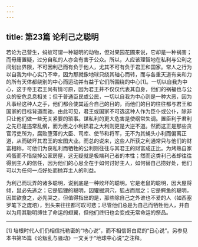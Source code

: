 ```yaml
---
---
---
```

title: 第23篇 论利己之聪明
---




若论为己营生，蚂蚁可谓一种聪明的动物，但对果园花圃来说，它却是一种祸害；而毋庸置疑，过分自私的人亦会有害于公众。所以，人应该理智地在私利与公利之间划出界限，不可因利己而有负于他人，尤其不可有负于君王和国家。常人之行为以自我为中心实乃不幸，因为那就像地球只绕其轴心而转，而与各重天道有亲和力的所有天体都绕别的中心而运动并有益于它们所围绕的中心[1]。一切以自我为中心，这于帝王君王尚有情可原，因为君王并不仅仅代表其自身，他们的祸福也与公众的安危息息相关；但于普通臣民或公民，一切以自我为中心则是一种大恶，因为凡事经这种人之手，他们都会使其适合自己的目的，而他们的目的往往都与君王和国家的目标背道而驰，由此可见，君王或国家不可选这种人作为臣仆或公仆，除非只让他们做一些无关紧要的琐事。谋私利的更大危害是使纲常失调。置臣利于君利之先已是违常乱纲，而为臣之小利损君之大利则更是大逆不道。然而这正是那些贪官污吏所为，腐败堕落的大臣、司库、使节和将军，无不为其蝇头小利而偏离正道，从而破坏其君王的宏图大业。而总的说来，这些人所获之利通常只与他们的财富相称，可他们为获私利而牺牲的公利则往往与其君王的财富成正比。为烤熟自家鸡蛋而不惜烧掉公家房屋，这无疑就是极端利己者的本性；然而这类利己者却往往得到主人的信任，因为他们的心思全在于如何讨好主人，如何替自己捞好处，他们可以为任何一点好处而抛弃主人的利益。

为利己而玩弄的诸多聪明，说到底是一种败坏的聪明。它是老鼠的聪明，因大屋将倾，鼠必先逃之；它是狐狸的聪明，因獾掘洞穴，狐占而居之；它是鳄鱼的聪明，因其欲食之，必先哭之。但值得指出的是，那些除自己之外谁也不爱的人（如西塞罗笔下之庞培），到头来往往都可叹可悲；尽管他们总是为自己而牺牲他人，并自以为用其聪明缚住了命运的翅翼，但他们终归也会变成无常命运的祭品。



* * *



[1] 培根时代人们仍相信托勒密的“地心说”，而不相信哥白尼的“日心说”。另参见本书第15篇《论叛乱与骚动》一文关于“地球中心说”之注释。